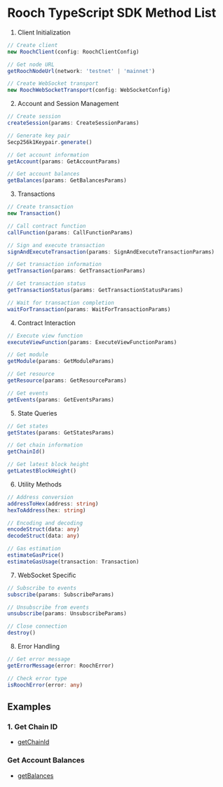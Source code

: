 # Rooch TypeScript SDK Method List

1. Client Initialization

```typescript
// Create client
new RoochClient(config: RoochClientConfig)

// Get node URL
getRoochNodeUrl(network: 'testnet' | 'mainnet')

// Create WebSocket transport
new RoochWebSocketTransport(config: WebSocketConfig)
```

2. Account and Session Management

```typescript
// Create session
createSession(params: CreateSessionParams)

// Generate key pair
Secp256k1Keypair.generate()

// Get account information
getAccount(params: GetAccountParams)

// Get account balances
getBalances(params: GetBalancesParams)
```

3. Transactions

```typescript
// Create transaction
new Transaction()

// Call contract function
callFunction(params: CallFunctionParams)

// Sign and execute transaction
signAndExecuteTransaction(params: SignAndExecuteTransactionParams)

// Get transaction information
getTransaction(params: GetTransactionParams)

// Get transaction status
getTransactionStatus(params: GetTransactionStatusParams)

// Wait for transaction completion
waitForTransaction(params: WaitForTransactionParams)
```

4. Contract Interaction

```typescript
// Execute view function
executeViewFunction(params: ExecuteViewFunctionParams)

// Get module
getModule(params: GetModuleParams)

// Get resource
getResource(params: GetResourceParams)

// Get events
getEvents(params: GetEventsParams)
```

5. State Queries

```typescript
// Get states
getStates(params: GetStatesParams) 

// Get chain information
getChainId()

// Get latest block height
getLatestBlockHeight()
```

6. Utility Methods

```typescript
// Address conversion
addressToHex(address: string)
hexToAddress(hex: string)

// Encoding and decoding
encodeStruct(data: any)
decodeStruct(data: any)

// Gas estimation
estimateGasPrice()
estimateGasUsage(transaction: Transaction)
```

7. WebSocket Specific

```typescript
// Subscribe to events
subscribe(params: SubscribeParams)

// Unsubscribe from events
unsubscribe(params: UnsubscribeParams)

// Close connection
destroy()
```

8. Error Handling

```typescript
// Get error message
getErrorMessage(error: RoochError)

// Check error type
isRoochError(error: any)
```

## Examples

### 1. Get Chain ID

- [getChainId](https://github.com/rooch-network/sdk-examples/tree/main/ts-sdk/getChainId)

### Get Account Balances

- [getBalances](https://github.com/rooch-network/sdk-examples/tree/main/ts-sdk/getBalances)
